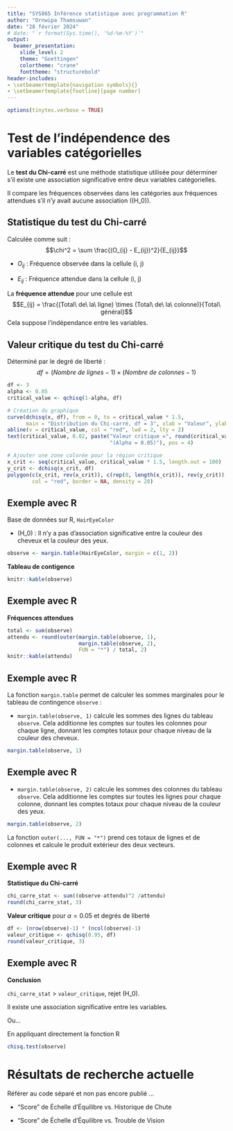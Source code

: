 ```yaml
---
title: "SYS865 Inférence statistique avec programmation R"
author: "Ornwipa Thamsuwan"
date: "28 février 2024"
# date: "`r format(Sys.time(), '%d-%m-%Y')`"
output:
  beamer_presentation: 
    slide_level: 2
    theme: "Goettingen"
    colortheme: "crane"
    fonttheme: "structurebold"
header-includes:
- \setbeamertemplate{navigation symbols}{}
- \setbeamertemplate{footline}[page number]
---
```


```r
options(tinytex.verbose = TRUE)
```

# Test de l'indépendence des variables catégorielles

Le **test du Chi-carré** est une méthode statistique utilisée pour déterminer s'il existe une association significative entre deux variables catégorielles. 

Il compare les fréquences observées dans les catégories aux fréquences attendues s'il n'y avait aucune association (\(H_0\)).

## Statistique du test du Chi-carré

Calculée comme suit : $$\chi^2 = \sum \frac{(O_{ij} - E_{ij})^2}{E_{ij}}$$

- $O_{ij}$ : Fréquence observée dans la cellule (i, j)

- $E_{ij}$ : Fréquence attendue dans la cellule (i, j)

\pause
La **fréquence attendue** pour une cellule est $$E_{ij} = \frac{(Total\ de\ la\ ligne) \times (Total\ de\ la\ colonne)}{Total\ général}$$
Cela suppose l'indépendance entre les variables.

## Valeur critique du test du Chi-carré

Déterminé par le degré de liberté : $$ df = (Nombre\ de\ lignes - 1) \times (Nombre\ de\ colonnes - 1)$$

\pause
```r
df <- 3
alpha <- 0.05
critical_value <- qchisq(1-alpha, df)

# Création du graphique
curve(dchisq(x, df), from = 0, to = critical_value * 1.5, 
      main = "Distribution du Chi-carré, df = 3", xlab = "Valeur", ylab = "Densité")
abline(v = critical_value, col = "red", lwd = 2, lty = 2)
text(critical_value, 0.02, paste("Valeur critique =", round(critical_value, 2), 
                                 "(Alpha = 0.05)"), pos = 4)

# Ajouter une zone colorée pour la région critique
x_crit <- seq(critical_value, critical_value * 1.5, length.out = 100)
y_crit <- dchisq(x_crit, df)
polygon(c(x_crit, rev(x_crit)), c(rep(0, length(x_crit)), rev(y_crit)), 
        col = "red", border = NA, density = 20)
```

## Exemple avec R

Base de données sur R, `HairEyeColor`

- \(H_0\) : Il n'y a pas d'association significative entre la couleur des cheveux et la couleur des yeux.

```r
observe <- margin.table(HairEyeColor, margin = c(1, 2))
```

\pause

**Tableau de contigence**

```r
knitr::kable(observe)
```

## Exemple avec R

**Fréquences attendues**

```r
total <- sum(observe)
attendu <- round(outer(margin.table(observe, 1), 
                       margin.table(observe, 2), 
                       FUN = "*") / total, 2)
knitr::kable(attendu)
```

## Exemple avec R

La fonction `margin.table` permet de calculer les sommes marginales pour le tableau de contingence `observe` :

- `margin.table(observe, 1)` calcule les sommes des lignes du tableau `observe`. Cela additionne les comptes sur toutes les colonnes pour chaque ligne, donnant les comptes totaux pour chaque niveau de la couleur des cheveux.

```r
margin.table(observe, 1)
```

## Exemple avec R

- `margin.table(observe, 2)` calcule les sommes des colonnes du tableau `observe`. Cela additionne les comptes sur toutes les lignes pour chaque colonne, donnant les comptes totaux pour chaque niveau de la couleur des yeux.

```r
margin.table(observe, 2)
```

\pause

La fonction `outer(..., FUN = "*")` prend ces totaux de lignes et de colonnes et calcule le produit extérieur des deux vecteurs. 

## Exemple avec R

**Statistique du Chi-carré**

```r
chi_carre_stat <- sum((observe-attendu)^2 /attendu)
round(chi_carre_stat, 3)
```

\pause

**Valeur critique** pour $\alpha = 0.05$ et degrés de liberté

```r
df <- (nrow(observe)-1) * (ncol(observe)-1)
valeur_critique <- qchisq(0.95, df)
round(valeur_critique, 3)
```

## Exemple avec R

**Conclusion**

`chi_carre_stat` > `valeur_critique`, rejet \(H_0\). 

Il existe une association significative entre les variables.

\pause
Ou...

En appliquant directement la fonction R
```r
chisq.test(observe)
```

# Résultats de recherche actuelle

Référer au code séparé et non pas encore publié ... 

- "Score" de Échelle d'Équilibre vs. Historique de Chute

- "Score" de Échelle d'Équilibre vs. Trouble de Vision